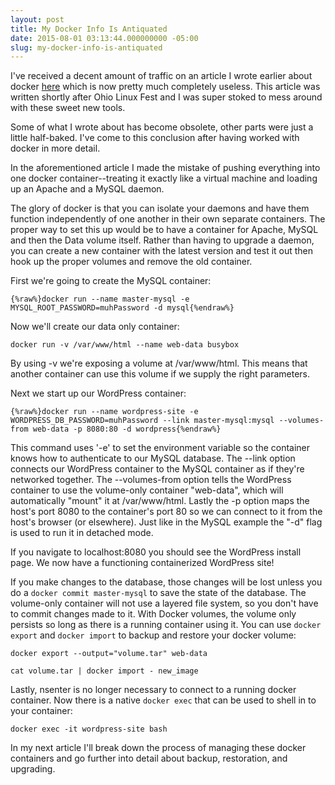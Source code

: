 ```yaml
---
layout: post
title: My Docker Info Is Antiquated
date: 2015-08-01 03:13:44.000000000 -05:00
slug: my-docker-info-is-antiquated
---
```


I've received a decent amount of traffic on an article I wrote earlier about docker [here](/devops/up-and-running-with-vagrant-and-docker/) which is now pretty much completely useless.  This article was written shortly after Ohio Linux Fest and I was super stoked to mess around with these sweet new tools.

Some of what I wrote about has become obsolete, other parts were just a little half-baked.  I've come to this conclusion after having worked with docker in more detail.

In the aforementioned article I made the mistake of pushing everything into one docker container--treating it exactly like a virtual machine and loading up an Apache and a MySQL daemon.

The glory of docker is that you can isolate your daemons and have them function independently of one another in their own separate containers.  The proper way to set this up would be to have a container for Apache, MySQL and then the Data volume itself.  Rather than having to upgrade a daemon, you can create a new container with the latest version and test it out then hook up the proper volumes and remove the old container. 

First we're going to create the MySQL container:

```
{%raw%}docker run --name master-mysql -e MYSQL_ROOT_PASSWORD=muhPassword -d mysql{%endraw%}
```

Now we'll create our data only container:

```
docker run -v /var/www/html --name web-data busybox
```

By using -v we're exposing a volume at /var/www/html.  This means that another container can use this volume if we supply the right parameters.

Next we start up our WordPress container:

```
{%raw%}docker run --name wordpress-site -e WORDPRESS_DB_PASSWORD=muhPassword --link master-mysql:mysql --volumes-from web-data -p 8080:80 -d wordpress{%endraw%}
```

This command uses '-e' to set the environment variable so the container knows how to authenticate to our MySQL database.  The --link option connects our WordPress container to the MySQL container as if they're networked together.  The --volumes-from option tells the WordPress container to use the volume-only container "web-data", which will automatically "mount" it at /var/www/html.  Lastly the -p option maps the host's port 8080 to the container's port 80 so we can connect to it from the host's browser (or elsewhere). Just like in the MySQL example the "-d" flag is used to run it in detached mode.

If you navigate to localhost:8080 you should see the WordPress install page.  We now have a functioning containerized WordPress site!  

If you make changes to the database, those changes will be lost unless you do a `docker commit master-mysql` to save the state of the database.  The volume-only container will not use a layered file system, so you don't have to commit changes made to it.  With Docker volumes, the volume only persists so long as there is a running container using it.  You can use `docker export` and `docker import` to backup and restore your docker volume:

```
docker export --output="volume.tar" web-data
```

```
cat volume.tar | docker import - new_image
```

Lastly, nsenter is no longer necessary to connect to a running docker container.  Now there is a native `docker exec` that can be used to shell in to your container:

```
docker exec -it wordpress-site bash
```

In my next article I'll break down the process of managing these docker containers and go further into detail about backup, restoration, and upgrading.
